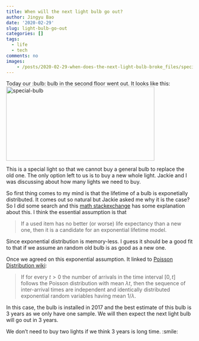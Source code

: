 ```yaml
---
title: When will the next light bulb go out?
author: Jingyu Bao
date: '2020-02-29'
slug: light-bulb-go-out
categories: []
tags:
  - life
  - tech
comments: no
images: 
    - /posts/2020-02-29-when-does-the-next-light-bulb-broke_files/special-bulb-york-mills.jpg
---
```


Today our :bulb: bulb in the second floor went out. It looks like this:
![special-bulb](/posts/2020-02-29-when-does-the-next-light-bulb-broke_files/special-bulb-york-mills.jpg){width=400px height=200px}

This is a special light so that we cannot buy a general bulb to replace the old one. The only option left to us is to buy a new whole light.
Jackie and I was discussing about how many lights we need to buy.

So first thing comes to my mind is that the lifetime of a bulb is exponetially distributed. It comes out so natural but Jackie asked me why it is the case? So I did some search and this [math stackexchange](https://math.stackexchange.com/questions/2478820/exponential-bulbs) has some explanation about this. I think the essential assumption is that

> If a used item has no better (or worse) life expectancy than a new one, then it is a candidate for an exponential lifetime model.

Since exponential distribution is memory-less. I guess it should be a good fit to that if we assume an random old bulb is as good as a new one.

Once we agreed on this exponential assumption. It linked to [Poisson Distribution wiki](https://en.wikipedia.org/wiki/Poisson_distribution):

> If for every $t > 0$ the number of arrivals in the time interval $[0, t]$ follows the Poisson distribution with mean $\lambda t$, then the sequence of inter-arrival times are independent and identically distributed exponential random variables having mean $1/\lambda$.

In this case, the bulb is installed in 2017 and the best estimate of this bulb is 3 years as we only have one sample. We will then expect the next light bulb will go out in 3 years.

We don't need to buy two lights if we think 3 years is long time. :smile: 